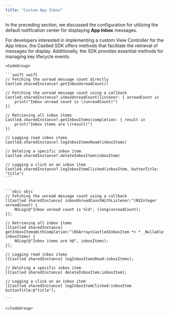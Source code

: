 ```yaml
---
title: "Custom App Inbox"
---
```


In the preceding section, we discussed the configuration for utilizing the default notification center for displaying **App Inbox** messages.

For developers interested in implementing a custom View Controller for the App Inbox, the Castled SDK offers methods that facilitate the retrieval of messages for display. Additionally, the SDK provides essential methods for managing key lifecycle events.

    <CodeGroup>

    ```swift swift
    // Fetching the unread message count directly
    Castled.sharedInstance?.getInboxUnreadCount()

    // Fetching the unread message count using a callback
    Castled.sharedInstance?.inboxUnreadCount(listener: { unreadCount in
        print("Inbox unread count is \(unreadCount)")
    })

    // Retrieving all inbox items
    Castled.sharedInstance?.getInboxItems(completion: { result in
        print("Inbox items are \(result)")
    })

    // Logging read inbox items
    Castled.sharedInstance?.logInboxItemsRead(inboxItems)

    // Deleting a specific inbox item
    Castled.sharedInstance?.deleteInboxItem(inboxItem)

    // Logging a click on an inbox item
    Castled.sharedInstance?.logInboxItemClicked(inboxItem, buttonTitle: "title")
    ```


    ```objc objc
    // Fetching the unread message count using a callback
    [[Castled sharedInstance] inboxUnreadCountWithListener:^(NSInteger unreadCount) {
        NSLog(@"Inbox unread count is %ld", (long)unreadCount);
    }];

    // Retrieving all inbox items
    [[Castled sharedInstance] getInboxItemsWithCompletion:^(NSArray<CastledInboxItem *> * _Nullable inboxItems) {
        NSLog(@"Inbox items are %@", inboxItems);
    }];

    // Logging read inbox items
    [[Castled sharedInstance] logInboxItemsRead:inboxItems];

    // Deleting a specific inbox item
    [[Castled sharedInstance] deleteInboxItem:inboxItem];

    // Logging a click on an inbox item
    [[Castled sharedInstance] logInboxItemClicked:inboxItem buttonTitle:@"title"];

    ```

    </CodeGroup>
